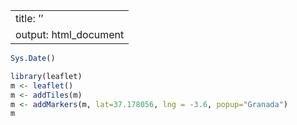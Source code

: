 
---
title: ''
output: html_document
---

```{r, echo=TRUE}
Sys.Date()
```

```{r, echo=FALSE}
library(leaflet)
m <- leaflet() 
m <- addTiles(m)
m <- addMarkers(m, lat=37.178056, lng = -3.6, popup="Granada")
m
```
